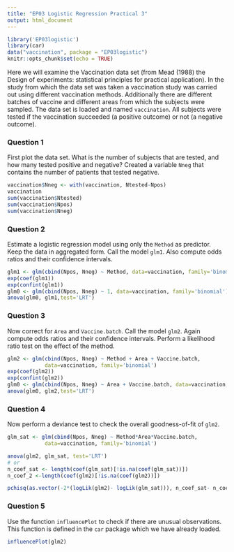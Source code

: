 ```yaml
---
title: "EP03 Logistic Regression Practical 3"
output: html_document
---
```


```r
library('EP03logistic')
library(car)
data("vaccination", package = "EP03logistic")
knitr::opts_chunk$set(echo = TRUE)
```

Here we will examine the Vaccination data set (from Mead (1988) the Design of experiments: statistical principles for practical application). In the study from which the data set was taken a vaccination study was carried out using different vaccination methods. Additionally there are different batches of vaccine and different areas from which the subjects were sampled. The data set is loaded and named `vaccination`. All subjects were tested if the vaccination succeeded (a positive outcome) or not (a negative outcome).

### Question 1

First plot the data set. What is the number of subjects that are tested, and how many tested positive and negative? Created a variable `Nneg` that contains the number of patients that tested negative.


```r
vaccination$Nneg <- with(vaccination, Ntested-Npos)
vaccination
sum(vaccination$Ntested)
sum(vaccination$Npos)
sum(vaccination$Nneg)
```

### Question 2

Estimate a logistic regression model using only the `Method` as predictor. Keep the data in aggregated form. Call the model `glm1`. Also compute odds ratios and their confidence intervals.    

```r
glm1 <- glm(cbind(Npos, Nneg) ~ Method, data=vaccination, family='binomial')
exp(coef(glm1))
exp(confint(glm1))
glm0 <- glm(cbind(Npos, Nneg) ~ 1, data=vaccination, family='binomial')
anova(glm0, glm1,test='LRT')
```

### Question 3

Now correct for `Area` and `Vaccine.batch`. Call the model `glm2`. Again compute odds ratios and their confidence intervals. Perform a likelihood ratio test on the effect of the method.

```r
glm2 <- glm(cbind(Npos, Nneg) ~ Method + Area + Vaccine.batch,
            data=vaccination, family='binomial')
exp(coef(glm2))
exp(confint(glm2))
glm0 <- glm(cbind(Npos, Nneg) ~ Area + Vaccine.batch, data=vaccination, family='binomial')
anova(glm0, glm2,test='LRT')

```

### Question 4

Now perform a deviance test to check the overall goodness-of-fit of `glm2`.

```r
glm_sat <- glm(cbind(Npos, Nneg) ~ Method*Area*Vaccine.batch,
            data=vaccination, family='binomial')

anova(glm2, glm_sat, test='LRT')
# or
n_coef_sat <- length(coef(glm_sat)[!is.na(coef(glm_sat))])
n_coef_2 <-length(coef(glm2)[!is.na(coef(glm2))])

pchisq(as.vector(-2*(logLik(glm2)- logLik(glm_sat))), n_coef_sat- n_coef_2,lower.tail = FALSE )
```

### Question 5

Use the function `influencePlot` to check if there are unusual observations. This function is defined in the `car` package which we have already loaded.  


```r
influencePlot(glm2)
```
